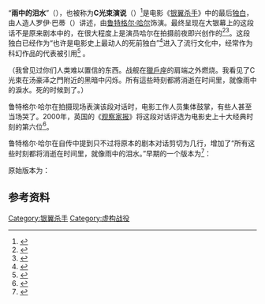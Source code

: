 {{NoteTA
|G1=Show
|G2=Movie
|1=zh-hk:海華; zh-tw:豪爾; zh-cn:哈尔;}}
“'''雨中的泪水'''”（{{lang-en|'''Tears in Rain'''}}），也被称为'''C光束演说'''（{{lang-en|'''C-Beams Speech'''}}）<ref>{{cite DVD notes|type=Commentary Track|others=[[Ridley_Scott|Ridley Scott]]|origyear=1982|title=''[[Blade_Runner|Blade Runner: The Final Cut]]''|year=2007|publisher=[[Warner_Bros.|Warner Bros.]]}}</ref>是电影《[[银翼杀手|银翼杀手]]》中的最后[[獨角戲|独白]]，由人造人罗伊·巴蒂（{{lang-en|Roy Batty}}）讲述，由[[鲁特格尔·哈尔|鲁特格尔·哈尔]]饰演。最终呈现在大银幕上的这段话不是原来剧本中的，在很大程度上是演员哈尔在拍摄前夜即兴创作的<ref>{{citation |title=Ridley Scott: interviews |author=Ridley Scott, Paul Sammon  |page=103 | publisher=University Press of Mississippi |year=2005}}</ref><ref>{{citation |url=http://books.google.co.uk/books?id=0_c17KnrLvMC&pg=PA204 |title=Type Idea Index |author=Jim Krause |page=204 |year=2006 |isbn=9781581808063 |access-date=2014-05-29 |archive-url=https://web.archive.org/web/20170106011352/https://books.google.co.uk/books?id=0_c17KnrLvMC&pg=PA204 |archive-date=2017-01-06 |dead-url=yes }}</ref>。这段独白已经作为“也许是电影史上最动人的死前独白”<ref>{{citation |title=The philosopher at the end of the universe |author=Mark Rowlands |year=2003 |quote=Roy then dies, and in perhaps the most moving death soliloquy in cinematic history... |pages=234–235}}</ref>进入了流行文化中，经常作为科幻作品的代表被引用<ref>{{citation |url=http://books.google.co.uk/books?id=pmioTTM-SDcC&pg=PT163 |title=Different engines |author=Mark Brake, Neil Hook |page=163 |publisher=Palgrave Macmillan |year=2008 |isbn=9780230553972 |bibcode=1988SciAm.259f.111E |volume=259 |journal=Scientific American |doi=10.1038/scientificamerican1288-111 |issue=6}}</ref> 。

{{cquote|{{lang-en|I've seen things you people wouldn't believe. Attack ships on fire off the shoulder of Orion. I watched C-beams glitter in the dark near the Tannhäuser Gate. All those moments will be lost in time, like tears in rain. Time to die.}}}}
（我曾见过你们人类难以置信的东西。战舰在[[獵戶座|獵戶座]]的肩端之外燃烧。我看见了C光束在汤豪泽之門附近的黑暗中闪烁。所有這些時刻都將消逝在时间里，就像雨中的淚水。死的时候到了。）

鲁特格尔·哈尔在拍摄现场表演该段对话时，电影工作人员集体鼓掌，有些人甚至当场哭了。2000年，英国的《[[观察家报|观察家报]]》将这段对话评选为电影史上十大经典时刻的第六位<ref>{{citation |url=https://www.theguardian.com/film/2000/feb/06/top-10-film-moments-usual-suspects-psycho |journal=[[The_Observer|The Observer]] |title=The top 10 film moments - 6: Blade Runner — Batty's dying speech in the rain |date=2000-02-06 |accessdate=2014-10-06}}</ref>。

鲁特格尔·哈尔在自传中提到只不过将原本的剧本对话剪切为几行，增加了“所有这些时刻都将消逝在时间里，就像雨中的泪水。”早期的一个版本为<ref>{{Citation|author=Rutger Hauer|author2=Patrick Quinlan|last-author-amp=yes|date=2007
 |title=All Those Moments: Stories of Heroes, Villains, Replicants and Blade Runners|publisher=[[HarperEntertainment|HarperEntertainment]]|isbn=978-0-06-113389-3
}}</ref>：

{{cquote|{{lang-en|I have known adventures, seen places you people will never see, I've been Offworld and back...frontiers! I've stood on the back deck of a blinker bound for the Plutition Camps with sweat in my eyes watching the stars fight on the shoulder of Orion. I've felt wind in my hair, riding test boats off the black galaxies and seen an attack fleet burn like a match and disappear. I've seen it...felt it!}}}}

原始版本为：
{{bquote|I've seen things... seen things you little people wouldn't believe. Attack ships on fire off the shoulder of Orion bright as magnesium... I rode on the back decks of a blinker and watched C-beams glitter in the dark near the Tannhäuser Gate. All those moments... they'll be gone.<ref>{{cite web|author=Hampton Fancher|author2=David Peoples|last-author-amp=yes|date=23 February 1981|title=Blade Runner Screenplay|url=http://www.brmovie.com/Downloads/Docs/BR_Script_1981.txt
|accessdate=11 March 2010}}</ref>}}

== 参考资料 ==
{{Reflist}}

{{Blade Runner}}
{{DEFAULTSORT:Tears in Rain}}
[[Category:银翼杀手|Category:银翼杀手]]
[[Category:虚构战役|Category:虚构战役]]